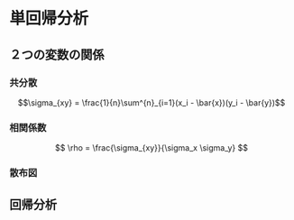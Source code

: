 # 単回帰分析 {#simpleregression}


## ２つの変数の関係

### 共分散

$$\sigma_{xy} = \frac{1}{n}\sum^{n}_{i=1}(x_i - \bar{x})(y_i - \bar{y})$$

### 相関係数

$$
 \rho = \frac{\sigma_{xy}}{\sigma_x \sigma_y} 
$$

### 散布図


## 回帰分析

